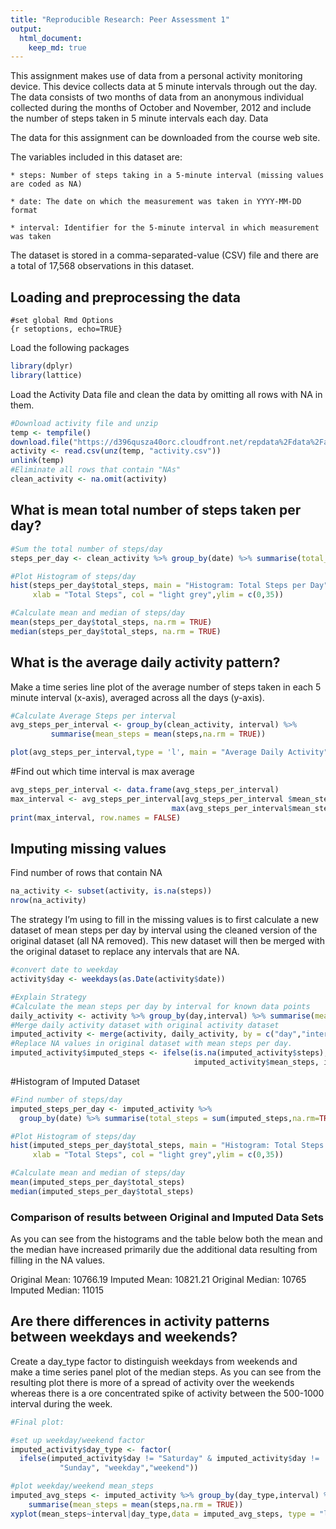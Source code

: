 ---
title: "Reproducible Research: Peer Assessment 1"
output: 
  html_document:
    keep_md: true
---

This assignment makes use of data from a personal activity monitoring device. This device collects data at 5 minute intervals through out the day. The data consists of two months of data from an anonymous individual collected during the months of October and November, 2012 and include the number of steps taken in 5 minute intervals each day.
Data

The data for this assignment can be downloaded from the course web site.

The variables included in this dataset are:

    * steps: Number of steps taking in a 5-minute interval (missing values are coded as NA)

    * date: The date on which the measurement was taken in YYYY-MM-DD format

    * interval: Identifier for the 5-minute interval in which measurement was taken

The dataset is stored in a comma-separated-value (CSV) file and there are a total of 17,568 observations in this dataset.

## Loading and preprocessing the data

```
#set global Rmd Options
{r setoptions, echo=TRUE}
```

Load the following packages

```{r, message=FALSE,warning=FALSE}
library(dplyr)
library(lattice)
```
Load the Activity Data file and clean the data by omitting all rows with NA in them.
```{r}
#Download activity file and unzip
temp <- tempfile()
download.file("https://d396qusza40orc.cloudfront.net/repdata%2Fdata%2Factivity.zip",temp)
activity <- read.csv(unz(temp, "activity.csv")) 
unlink(temp)
#Eliminate all rows that contain "NAs"
clean_activity <- na.omit(activity)
```

## What is mean total number of steps taken per day?
```{r histogram_Original_Activity,echo = TRUE}
#Sum the total number of steps/day
steps_per_day <- clean_activity %>% group_by(date) %>% summarise(total_steps = sum(steps,na.rm = TRUE))

#Plot Histogram of steps/day
hist(steps_per_day$total_steps, main = "Histogram: Total Steps per Day", breaks = "Sturges",
     xlab = "Total Steps", col = "light grey",ylim = c(0,35))

#Calculate mean and median of steps/day
mean(steps_per_day$total_steps, na.rm = TRUE)
median(steps_per_day$total_steps, na.rm = TRUE)
```

## What is the average daily activity pattern?
Make a time series line plot of the average number of steps taken in each 5 minute interval (x-axis), averaged across all the days (y-axis).
```{r time_series_mean_steps_per_day}
#Calculate Average Steps per interval
avg_steps_per_interval <- group_by(clean_activity, interval) %>%
         summarise(mean_steps = mean(steps,na.rm = TRUE))

plot(avg_steps_per_interval,type = 'l', main = "Average Daily Activity", col ="blue")
```

#Find out which time interval is max average
```{r}
avg_steps_per_interval <- data.frame(avg_steps_per_interval)
max_interval <- avg_steps_per_interval[avg_steps_per_interval $mean_steps == 
                                    max(avg_steps_per_interval$mean_steps),]
print(max_interval, row.names = FALSE)

```

## Imputing missing values
Find number of rows that contain NA
```{r}
na_activity <- subset(activity, is.na(steps))
nrow(na_activity)
```
The strategy I'm using to fill in the missing values is to first calculate a new dataset of mean steps per day by interval using the cleaned version of the original dataset (all NA removed). This new dataset will then be merged with the original dataset to replace any intervals that are NA.
```{r histogram_imputed_activity}

#convert date to weekday 
activity$day <- weekdays(as.Date(activity$date))

#Explain Strategy
#Calculate the mean steps per day by interval for known data points
daily_activity <- activity %>% group_by(day,interval) %>% summarise(mean_steps = mean(steps,na.rm = TRUE))
#Merge daily activity dataset with original activity dataset
imputed_activity <- merge(activity, daily_activity, by = c("day","interval"))
#Replace NA values in original dataset with mean steps per day.
imputed_activity$imputed_steps <- ifelse(is.na(imputed_activity$steps),
                                         imputed_activity$mean_steps, imputed_activity$steps)
```

#Histogram of Imputed Dataset
```{r histogram_imputed_data}

#Find number of steps/day
imputed_steps_per_day <- imputed_activity %>% 
  group_by(date) %>% summarise(total_steps = sum(imputed_steps,na.rm=TRUE))

#Plot Histogram of steps/day
hist(imputed_steps_per_day$total_steps, main = "Histogram: Total Steps per Day", breaks = "Sturges",
     xlab = "Total Steps", col = "light grey",ylim = c(0,35))

#Calculate mean and median of steps/day
mean(imputed_steps_per_day$total_steps)
median(imputed_steps_per_day$total_steps)
```
### Comparison of results between Original and Imputed Data Sets

As you can see from the histograms and the table below both the mean and the median have increased primarily due the additional data resulting from filling in the NA values.

Original Mean:  10766.19 
Imputed Mean:   10821.21
Original Median:   10765  
Imputed Median:    11015

## Are there differences in activity patterns between weekdays and weekends?
Create a day_type factor to distinguish weekdays from weekends and  
make a time series panel plot of the median steps.
As you can see from the resulting plot there is more of a spread of activity over the weekends whereas there is a ore concentrated spike of activity between the 500-1000 interval during the week. 

```{r Imputed_activity_weekday_vs_weekend}
#Final plot:

#set up weekday/weekend factor
imputed_activity$day_type <- factor(
  ifelse(imputed_activity$day != "Saturday" & imputed_activity$day != 
           "Sunday", "weekday","weekend"))

#plot weekday/weekend mean_steps
imputed_avg_steps <- imputed_activity %>% group_by(day_type,interval) %>% 
    summarise(mean_steps = mean(steps,na.rm = TRUE))
xyplot(mean_steps~interval|day_type,data = imputed_avg_steps, type = "l", layout = c(1,2))
```